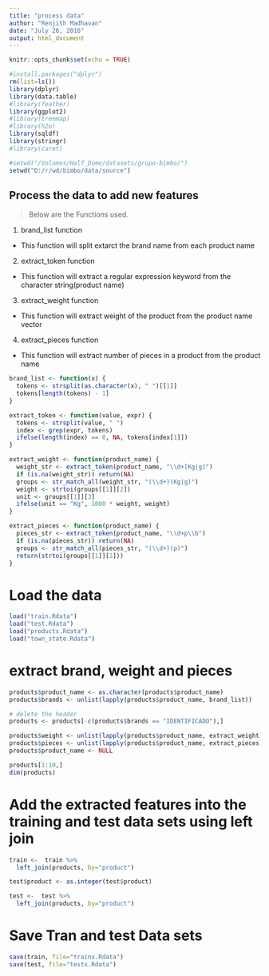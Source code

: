 ```yaml
---
title: "process data"
author: "Renjith Madhavan"
date: "July 26, 2016"
output: html_document
---
```


```r
knitr::opts_chunk$set(echo = TRUE)

#install.packages("dplyr")
rm(list=ls())
library(dplyr)
library(data.table)
#library(feather)
library(ggplot2)
#library(treemap)
#library(h2o)
library(sqldf)
library(stringr)
#library(caret)
```

```r
#setwd("/Volumes/Half_Dome/datasets/grupo-bimbo/")
setwd("D:/r/wd/bimbo/data/source")

```

## Process the data to add new features
> Below are the Functions used. 

1. brand_list function
  + This function will split extarct the brand name from each product name
2. extract_token function
  + This function will extract a regular expression keyword from the character string(product name)
3.  extract_weight function
  + This function will extract weight of the product from the product name vector
4.  extract_pieces function
  + This function will extract number of pieces in a product from the product name

```r
brand_list <- function(x) {
  tokens <- strsplit(as.character(x), " ")[[1]]
  tokens[length(tokens) - 1]
}

extract_token <- function(value, expr) {
  tokens <- strsplit(value, " ")
  index <- grep(expr, tokens)
  ifelse(length(index) == 0, NA, tokens[index[1]])
}

extract_weight <- function(product_name) {
  weight_str <- extract_token(product_name, "\\d+[Kg|g]")
  if (is.na(weight_str)) return(NA)
  groups <- str_match_all(weight_str, "(\\d+)(Kg|g)")
  weight <- strtoi(groups[[1]][2])
  unit <- groups[[1]][3]
  ifelse(unit == "Kg", 1000 * weight, weight)
}

extract_pieces <- function(product_name) {
  pieces_str <- extract_token(product_name, "\\d+p\\b")
  if (is.na(pieces_str)) return(NA)
  groups <- str_match_all(pieces_str, "(\\d+)(p)")
  return(strtoi(groups[[1]][2]))
}

```

# Load the data

```r

load("train.Rdata")
load("test.Rdata")
load("products.Rdata")
load("town_state.Rdata")

```

# extract brand, weight and pieces

```r

products$product_name <- as.character(products$product_name)
products$brands <- unlist(lapply(products$product_name, brand_list))

# delete the header
products <- products[-c(products$brands == "IDENTIFICADO"),]

products$weight <- unlist(lapply(products$product_name, extract_weight))
products$pieces <- unlist(lapply(products$product_name, extract_pieces))
products$product_name <- NULL

products[1:10,]
dim(products)

```

# Add the extracted features into the training and test data sets using left join

```r

train <-  train %>%
  left_join(products, by="product")

test$product <- as.integer(test$product)

test <-  test %>%
  left_join(products, by="product")


```

# Save Tran and test Data sets

```r
save(train, file="trainx.Rdata")
save(test, file="testx.Rdata")



```


